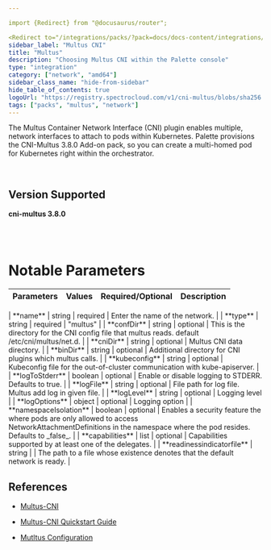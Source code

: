 ```yaml
---

import {Redirect} from "@docusaurus/router";

<Redirect to="/integrations/packs/?pack=docs/docs-content/integrations/multus-cni" />
sidebar_label: "Multus CNI"
title: "Multus"
description: "Choosing Multus CNI within the Palette console"
type: "integration"
category: ["network", "amd64"]
sidebar_class_name: "hide-from-sidebar"
hide_table_of_contents: true
logoUrl: "https://registry.spectrocloud.com/v1/cni-multus/blobs/sha256:3727499ea41784a17c818b7269c27918b8664766c40d1b1f3cd90c34d5154676?type=image.webp"
tags: ["packs", "multus", "network"]
---
```



<Redirect to="/integrations/packs/?pack=docs/docs-content/integrations/multus-cni" />

The Multus Container Network Interface (CNI) plugin enables multiple, network interfaces to attach to pods within
Kubernetes. Palette provisions the CNI-Multus 3.8.0 Add-on pack, so you can create a multi-homed pod for Kubernetes
right within the orchestrator.

<br />

## Version Supported

<Tabs queryString="versions">
<TabItem label="3.8.0" value="3.8.x">

**cni-multus 3.8.0**

</TabItem>
</Tabs>

<br />
<br />

# Notable Parameters

| **Parameters**             | **Values** | **Required/Optional** | **Description**                                                                                                                                                       |
| -------------------------- | ---------- | --------------------- | --------------------------------------------------------------------------------------------------------------------------------------------------------------------- |


<Redirect to="/integrations/packs/?pack=docs/docs-content/integrations/multus-cni" />
| **name**                   | string     | required              | Enter the name of the network.                                                                                                                                        |
| **type**                   | string     | required              | "multus"                                                                                                                                                              |
| **confDir**                | string     | optional              | This is the directory for the CNI config file that multus reads. default /etc/cni/multus/net.d.                                                                       |
| **cniDir**                 | string     | optional              | Multus CNI data directory.                                                                                                                                            |
| **binDir**                 | string     | optional              | Additional directory for CNI plugins which multus calls.                                                                                                              |
| **kubeconfig**             | string     | optional              | Kubeconfig file for the out-of-cluster communication with kube-apiserver.                                                                                             |
| **logToStderr**            | boolean    | optional              | Enable or disable logging to STDERR. Defaults to true.                                                                                                                |
| **logFile**                | string     | optional              | File path for log file. Multus add log in given file.                                                                                                                 |
| **logLevel**               | string     | optional              | Logging level                                                                                                                                                         |
| **logOptions**             | object     | optional              | Logging option                                                                                                                                                        |
| **namespaceIsolation**     | boolean    | optional              | Enables a security feature the where pods are only allowed to access <br /> NetworkAttachmentDefinitions in the namespace where the pod resides. Defaults to _false_. |
| **capabilities**           | list       | optional              | Capabilities supported by at least one of the delegates.                                                                                                              |
| **readinessindicatorfile** | string     |                       | The path to a file whose existence denotes that the default network is ready.                                                                                         |

## References

- [Multus-CNI](https://github.com/k8snetworkplumbingwg/multi-net-spec)

- [Multus-CNI Quickstart Guide](https://github.com/k8snetworkplumbingwg/multus-cni/blob/master/docs/quickstart.md)

- [Mutltus Configuration](https://github.com/k8snetworkplumbingwg/multus-cni/blob/master/docs/configuration.md)

